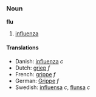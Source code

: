 ===Noun===
'''flu'''

# [[influenza]]

====Translations====
*Danish: [[influenza]] ''c''
*Dutch: [[griep]] ''f''
*French: [[grippe]] ''f''
*German: [[Grippe]] ''f''
*Swedish: [[influensa]] ''c'', [[flunsa]] ''c''